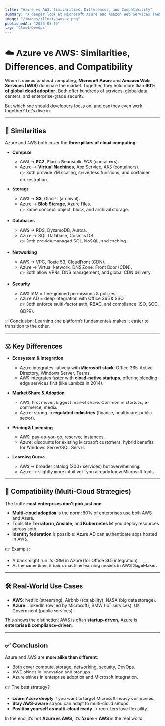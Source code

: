 ```yaml
---
title: "Azure vs AWS: Similarities, Differences, and Compatibility"
summary: "A deeper look at Microsoft Azure and Amazon Web Services (AWS), their similarities, differences, and how they can complement each other."
image: "/images/illust/awvsaz.png"
publishedAt: "2025-08-09"
tag: "Cloud/DevOps"
---
```


# ☁️ Azure vs AWS: Similarities, Differences, and Compatibility

When it comes to cloud computing, **Microsoft Azure** and **Amazon Web Services (AWS)** dominate the market. Together, they hold more than **60% of global cloud adoption**. Both offer hundreds of services, global data centers, and enterprise-grade security.  

But which one should developers focus on, and can they even work together? Let’s dive in.  

---

## 🔎 Similarities

Azure and AWS both cover the **three pillars of cloud computing**:  

- **Compute**  
  - AWS → **EC2**, Elastic Beanstalk, ECS (containers).  
  - Azure → **Virtual Machines**, App Service, AKS (containers).  
  👉 Both provide VM scaling, serverless functions, and container orchestration.  

- **Storage**  
  - AWS → **S3**, Glacier (archival).  
  - Azure → **Blob Storage**, Azure Files.  
  👉 Same concept: object, block, and archival storage.  

- **Databases**  
  - AWS → RDS, DynamoDB, Aurora.  
  - Azure → SQL Database, Cosmos DB.  
  👉 Both provide managed SQL, NoSQL, and caching.  

- **Networking**  
  - AWS → VPC, Route 53, CloudFront (CDN).  
  - Azure → Virtual Network, DNS Zone, Front Door (CDN).  
  👉 Both allow VPNs, DNS management, and global CDN delivery.  

- **Security**  
  - AWS IAM = fine-grained permissions & policies.  
  - Azure AD = deep integration with Office 365 & SSO.  
  👉 Both enforce multi-factor auth, RBAC, and compliance (ISO, SOC, GDPR).  

✅ Conclusion: Learning one platform’s fundamentals makes it easier to transition to the other.  

---

## ⚖️ Key Differences

- **Ecosystem & Integration**  
  - Azure integrates natively with **Microsoft stack**: Office 365, Active Directory, Windows Server, Teams.  
  - AWS integrates faster with **cloud-native startups**, offering bleeding-edge services first (like Lambda in 2014).  

- **Market Share & Adoption**  
  - AWS: first mover, biggest market share. Common in startups, e-commerce, media.  
  - Azure: strong in **regulated industries** (finance, healthcare, public sector).  

- **Pricing & Licensing**  
  - AWS: pay-as-you-go, reserved instances.  
  - Azure: discounts for existing Microsoft customers, hybrid benefits for Windows Server/SQL Server.  

- **Learning Curve**  
  - AWS → broader catalog (200+ services) but overwhelming.  
  - Azure → slightly more intuitive if you already know Microsoft tools.  

---

## 🔗 Compatibility (Multi-Cloud Strategies)

The truth: **most enterprises don’t pick just one**.  
- **Multi-cloud adoption** is the norm: 80% of enterprises use both AWS and Azure.  
- Tools like **Terraform**, **Ansible**, and **Kubernetes** let you deploy resources across both.  
- **Identity federation** is possible: Azure AD can authenticate apps hosted in AWS.  

👉 Example:  
- A bank might run its CRM in Azure (for Office 365 integration).  
- At the same time, it trains machine learning models in AWS SageMaker.  

---

## 🛠 Real-World Use Cases

- **AWS**: Netflix (streaming), Airbnb (scalability), NASA (big data storage).  
- **Azure**: LinkedIn (owned by Microsoft), BMW (IoT services), UK Government (public services).  

This shows the distinction: AWS is often **startup-driven**, Azure is **enterprise & compliance-driven**.  

---

## ✅ Conclusion

Azure and AWS are **more alike than different**:  
- Both cover compute, storage, networking, security, DevOps.  
- AWS shines in innovation and startups.  
- Azure shines in enterprise adoption and Microsoft integration.  

👉 The best strategy?  
- **Learn Azure deeply** if you want to target Microsoft-heavy companies.  
- **Stay AWS-aware** so you can adapt to multi-cloud setups.  
- **Position yourself as multi-cloud ready** → recruiters love flexibility.  

In the end, it’s not **Azure vs AWS**, it’s **Azure + AWS** in the real world.  
